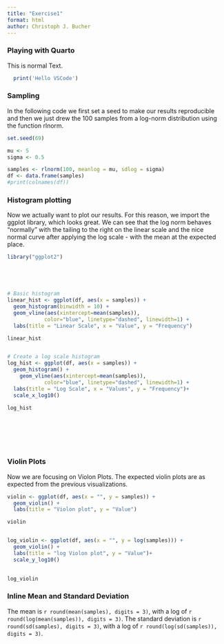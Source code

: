 ```yaml
---
title: "Exercise1"
format: html
author: Christoph J. Bucher
---
```




### Playing with Quarto

This is normal Text.

```r
  print('Hello VSCode')

```


### Sampling
In the following code we first set a seed to make our results reproducible and then we just drew the 100 samples from a log-norm distribution using the function rlnorm.
```r

set.seed(69)

mu <- 5
sigma <- 0.5

samples <- rlnorm(100, meanlog = mu, sdlog = sigma)
df <- data.frame(samples)
#print(colnames(df))

```

### Histogram plotting
Now we actually want to plot our results. For this reason, we import the ggplot library, which looks great. We can see that the log norm behaves "normally" with the tailing to the right on the linear scale and the nice normal curve after applying the log scale - with the mean at the expected place.

```r

library("ggplot2")





# Basic histogram
linear_hist <- ggplot(df, aes(x = samples)) +
  geom_histogram(binwidth = 10) +
  geom_vline(aes(xintercept=mean(samples)),
            color="blue", linetype="dashed", linewidth=1) +
  labs(title = "Linear Scale", x = "Value", y = "Frequency")

linear_hist


# Create a log scale histogram
log_hist <- ggplot(df, aes(x = samples)) +
  geom_histogram() +
    geom_vline(aes(xintercept=mean(samples)),
            color="blue", linetype="dashed", linewidth=1) +
  labs(title = "Log Scale", x = "Values", y = "Frequency")+
  scale_x_log10()

log_hist








```

### Violin Plots

Now we are focusing on Violon Plots. The expected violin plots are as expected from the previous visualizations.


```r

violin <- ggplot(df, aes(x = "", y = samples)) + 
  geom_violin() + 
  labs(title = "Violon plot", y = "Value")

violin


log_violin <- ggplot(df, aes(x = "", y = log(samples))) + 
  geom_violin() + 
  labs(title = "log Violon plot", y = "Value")+
  scale_y_log10()
  

log_violin


```


### Inline Mean and Standard Deviation

The mean is `r round(mean(samples), digits = 3)`, with a log of `r round(log(mean(samples)), digits = 3)`.
The standard deviation is `r round(sd(samples), digits = 3)`, with a log of `r round(log(sd(samples)), digits = 3)`.
